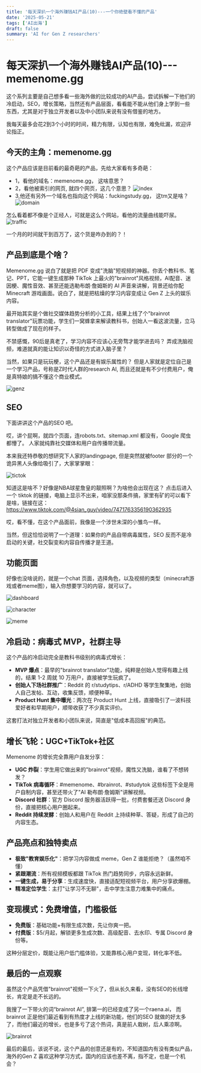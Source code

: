 ```yaml
---
title: '每天深扒一个海外赚钱AI产品(10)---一个你绝壁看不懂的产品'
date: '2025-05-21'
tags: ['AI出海']
draft: false
summary: 'AI for Gen Z researchers'
---
```


# 每天深扒一个海外赚钱AI产品(10)--- memenome.gg

这个系列主要是自己想多看一些海外做的比较成功的AI产品，尝试拆解一下他们的冷启动，SEO，增长策略，当然还有产品层面，看看能不能从他们身上学到一些东西，尤其是对于独立开发者以及中小团队来说有没有借鉴的地方。

我每天最多会花2到3个小时的时间，精力有限，认知也有限，难免纰漏，欢迎评论指正。

## 今天的主角：memenome.gg

这个产品应该是目前看的最奇葩的产品，先给大家看有多奇葩：

- 1，看他的域名：memenome.gg， 这啥意思？
- 2，看他被索引的网页, 就四个网页，这几个意思？
![index](/static/images/10-memenome/index.png)
- 3,他还有另外一个域名也指向这个网站：fuckingstudy.gg， 这tm又是啥？
![domain](/static/images/10-memenome/domain.png)

怎么看着都不像是个正经人，可就是这么个网站，看他的流量曲线能吓尿。
![traffic](/static/images/10-memenome/traffic.png)

一个月的时间就干到百万了，这个货是咋办到的？！

## 产品到底是个啥？

Memenome.gg 说白了就是把 PDF 变成"洗脑"短视频的神器。你丢个教科书、笔记、PPT，它能一键生成那种 TikTok 上最火的"brainrot"风格视频，AI配音、迷因梗、魔性音效、甚至还能选勒布朗·詹姆斯的 AI 声音来讲解，背景还给你配 Minecraft 游戏画面。说白了，就是把枯燥的学习内容变成让 Gen Z 上头的娱乐内容。

最开始其实是个做社交媒体趋势分析的小工具，结果上线了个"brainrot translator"玩票功能，学生们一窝蜂拿来解读教科书，创始人一看这波流量，立马转型做成了现在的样子。

不禁感慨，90后是真老了，学习内容不应该心无旁骛才能学进去吗？ 弄成洗脑视频，难道就真的能让知识以奇怪的方式进入脑子里？ 

当然，如果只是玩玩梗，这个产品还是有娱乐属性的？ 但是人家就是定位自己是一个学习产品，号称是Z时代人群的research AI, 而且还就是有不少付费用户，俺是真特娘的搞不懂这个商业模式。

![genz](/static/images/10-memenome/genz.png)

## SEO

下面讲讲这个产品的SEO 吧。

哎，讲个屁啊，就四个页面，连robots.txt、sitemap.xml 都没有，Google 爬虫都懵了。
人家就纯靠社交媒体和用户自传播带流量。

本来我还特恭敬的想研究下人家的landingpage, 但是突然就被footer 部分的一个诡异黑人头像给吸引了，大家掌掌眼：

![tictok](/static/images/10-memenome/tictok.png)

知道这是啥不？好像是NBA球星詹皇的靓照啊？为啥他会出现在这？
点击后进入一个 tiktok 的链接，电脑上显示不出来，咱家没那条件搞，家里有矿的可以看下是啥，链接在这：https://www.tiktok.com/@4sian_guy/video/7471763356190362935

哎，看不懂，在这个产品面前，我像是一个涉世未深的小雏鸟一样。

当然，但这恰恰说明了一个道理：如果你的产品自带病毒属性，SEO 反而不是冷启动的关键，社交裂变和内容自传播才是王道。

## 功能页面

好像也没啥说的，就是一个chat 页面，选择角色，以及视频的类型（minecraft游戏或者meme图），输入你想要学习的内容，就可以了。

![dashboard](/static/images/10-memenome/dashboard.png)

![character](/static/images/10-memenome/character.png)

![meme](/static/images/10-memenome/meme.png)

## 冷启动：病毒式 MVP，社群主导

这个产品的冷启动完全是教科书级别的病毒式增长：

- **MVP 爆点**：最早的"brainrot translator"功能，纯粹是创始人觉得有趣上线的，结果 1-2 周就 10 万用户，直接被学生玩疯了。
- **创始人下场社群推广**：Reddit 的 r/studytips、r/ADHD 等学生聚集地，创始人自己发帖、互动，收集反馈，顺便种草。
- **Product Hunt 集中曝光**：两次在 Product Hunt 上线，直接吸引了一波科技爱好者和早期用户，顺带收获了不少真实评价。

这套打法对独立开发者和小团队来说，简直是"低成本高回报"的典范。



## 增长飞轮：UGC+TikTok+社区

Memenome 的增长完全靠用户自发分享：

- **UGC 炸裂**：学生用它做出来的"brainrot"视频，魔性又洗脑，谁看了不想转发？
- **TikTok 病毒循环**：#memenome、#brainrot、#studytok 这些标签下全是用户自制内容，甚至还带火了"AI 勒布朗·詹姆斯"讲解视频。
- **Discord 社群**：官方 Discord 服务器活跃得一批，付费套餐还送 Discord 身份，直接把核心用户圈起来。
- **Reddit 持续发酵**：创始人和用户在 Reddit 上持续种草、答疑，形成了自己的内容生态。

## 产品亮点和独特卖点

- **极致"教育娱乐化"**：把学习内容做成 meme，Gen Z 谁能拒绝？（虽然咱不懂）
- **紧跟潮流**：所有视频模板都跟 TikTok 热门趋势同步，内容永远新鲜。
- **一键生成，易于分享**：生成速度快，直接适配短视频平台，用户分享欲爆棚。
- **精准定位学生**：主打"让学习不无聊"，击中学生注意力难集中的痛点。

## 变现模式：免费增值，门槛极低

- **免费版**：基础功能+有限生成次数，先让你爽一把。
- **付费版**：$5/月起，解锁更多生成次数、高级配音、去水印、专属 Discord 身份等。

这种分层定价，既能让用户低门槛体验，又能靠核心用户变现，转化率不低。

## 最后的一点观察

虽然这个产品凭借"brainrot"视频一下火了，但从长久来看，没有SEO的长线增长，肯定是走不长远的。

我搜了一下带火的词“brainrot AI”, 排第一的已经变成了另一个raena.ai， 而brainrot 正是他们最近看到有热度才上线的新功能，他们的SEO 就做的好太多了，而他们最近的增长，也是多亏了这个热词，真是前人栽树，后人乘凉啊。

![brainrot](/static/images/10-memenome/brainrot.png)

最后的最后，该说不说，这个产品的创意还是有的，不知道国内有没有类似产品，海外的Gen Z 喜欢这种学习方式，国内的应该也差不离，指不定，也是一个机会？